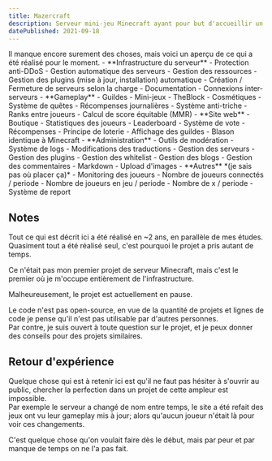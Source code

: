 ```yaml
---
title: Mazercraft 
description: Serveur mini-jeu Minecraft ayant pour but d'accueillir un grand nombre de joueurs sur des jeux inédits.
datePublished: 2021-09-18
---
```


<Wip title="Travail réalisé">
Il manque encore surement des choses, mais voici un aperçu de ce qui a été réalisé pour le moment.
    - **Infrastructure du serveur**
        - Protection anti-DDoS
        - Gestion automatique des serveurs
            - Gestion des ressources
            - Gestion des plugins (mise à jour, installation) automatique
            - Création / Fermeture de serveurs selon la charge
        - Documentation 
        - Connexions inter-serveurs
    - **Gameplay**
        - Guildes
        - Mini-jeux
            - TheBlock
        - Cosmétiques
        - Système de quêtes
        - Récompenses journalières
        - Système anti-triche
        - Ranks entre joueurs
            - Calcul de score équitable (MMR)
    - **Site web**
        - Boutique
        - Statistiques des joueurs
        - Leaderboard
        - Système de vote
            - Récompenses
            - Principe de loterie
        - Affichage des guildes
            - Blason identique à Minecraft
    - **Administration**
        - Outils de modération
        - Système de logs
        - Modifications des traductions
        - Gestion des serveurs
        - Gestion des plugins
        - Gestion des whitelist
        - Gestion des blogs
            - Gestion des commentaires
            - Markdown
            - Upload d'images
    - **Autres** *(je sais pas où placer ça)*
        - Monitoring des joueurs
            - Nombre de joueurs connectés / periode
            - Nombre de joueurs en jeu / periode
            - Nombre de x / periode
        - Système de report
</Wip>

## Notes

Tout ce qui est décrit ici a été réalisé en ~2 ans, en parallèle de mes études.<br/>
Quasiment tout a été réalisé seul, c'est pourquoi le projet a pris autant de temps.<br/>

Ce n'était pas mon premier projet de serveur Minecraft, mais c'est le premier où je m'occupe entièrement de l'infrastructure.<br/>

Malheureusement, le projet est actuellement en pause.<br/>

Le code n'est pas open-source, en vue de la quantité de projets et lignes de code je pense qu'il n'est pas utilisable par d'autres personnes.<br/>
Par contre, je suis ouvert à toute question sur le projet, et je peux donner des conseils pour des projets similaires.<br/>

## Retour d'expérience

Quelque chose qui est à retenir ici est qu'il ne faut pas hésiter à s'ouvrir au public, chercher la perfection dans un projet de cette ampleur est impossible.<br/>
Par exemple le serveur a changé de nom entre temps, le site a été refait des jeux ont vu leur gameplay mis à jour; alors qu'aucun joueur n'était là pour voir ces changements.<br/>

C'est quelque chose qu'on voulait faire dès le début, mais par peur et par manque de temps on ne l'a pas fait.<br/>

